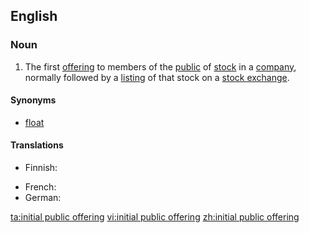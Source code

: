 {{wikipedia}}
==English==

===Noun===
{{infl|en|noun|head=[[initial]] [[public]] [[offering]]|abbreviated as|IPO}}

# {{US|business}} The first [[offering]] to members of the [[public]] of [[stock]] in a [[company]], normally followed by a [[listing]] of that stock on a [[stock exchange]].

====Synonyms====
* [[float]]

====Translations====
{{trans-top|US, business}}
* Finnish: {{t|fi|listautumisanti}}
{{trans-mid}}
* French: {{t|fr|introduction en bourse|f}}
* German: {{t+|de|Börsengang}}
{{trans-bottom}}

[[ta:initial public offering]]
[[vi:initial public offering]]
[[zh:initial public offering]]